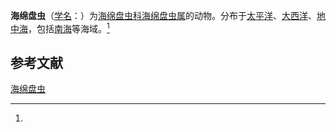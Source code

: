 {{Speciesbox
| name = 海绵盘虫
| status = 
| status_system = 
| image = 
| genus = Spongodiscus
| species = resurgens
| authority = (Ehrenberg, 1854)<ref name='id9126'>{{cite web| url =http://www.bioinfo.cn/db05/BjdwSpecies.php?action=view&id=9126| title =海绵盘虫| work =《中国动物物种编目数据库》| publisher =中国科学院微生物研究所| author =中国科学院动物研究所| accessdate =2009-04-16| deadurl =yes| archiveurl =https://web.archive.org/web/20160305045703/http://www.bioinfo.cn/db05/BjdwSpecies.php?action=view&id=9126| archivedate =2016-03-05}}</ref>
}}

'''海绵盘虫'''（[[学名|学名]]：{{lang|la|''Spongodiscus resurgens''}}）为[[海绵盘虫科|海绵盘虫科]][[海绵盘虫属|海绵盘虫属]]的动物。分布于[[太平洋|太平洋]]、[[大西洋|大西洋]]、[[地中海|地中海]]，包括[[南海|南海]]等海域。<ref name='id9126'/>

== 参考文献 ==
{{reflist}}

{{Wikispecies|Spongodiscus resurgens}}
{{Taxonbar|from=Q11151229}}

[[Category:海绵盘虫属|海绵盘虫]]


{{放射虫小作品}}